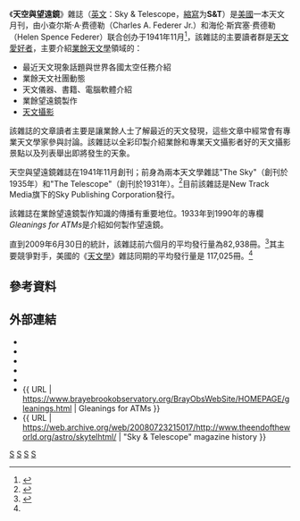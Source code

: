 {{Infobox magazine
| title           = 天空與望遠鏡<br/><small>{{nobold|{{noitalics|Sky & Telescope}}}}</small>
| image_file      = SKY1106.jpg
| image_size      = 195px
| image_alt       = 
| image_caption   = 2011年6月版《天空與望遠鏡》雜誌的封面
| editor          = 
| editor_title    = 
| previous_editor = 
| staff_writer    = 
| frequency       = 月刊
| total_circulation = 77,382（2011年）
| circulation_year = 
| category        = [[天文學|天文學]]
| company         = Sky Publishing Corporation
| publisher       = 
| firstdate       = 1941年
| country         = 美國
| based           = 
| language        = 英語
| website         = [https://web.archive.org/web/19981212032823/http://www.skyandtelescope.com skyandtelescope.com]<br/>[https://skyandtelescope.org/ skyandtelescope.org]
| issn            = 0037-6604
}}

《'''天空與望遠鏡'''》雜誌（[[英文|英文]]：Sky & Telescope，[[縮寫|縮寫]]为'''S&T'''）是[[美國|美國]]一本天文月刊，由小查尔斯·A·费德勒（Charles A. Federer Jr.）和海伦·斯宾塞·费德勒（Helen Spence Federer）联合创办于1941年11月<ref>{{cite web | title=Sky and Telescope -- Meet the Staff of Sky Publishing | website=skyandtelescope.com | date= | url=http://www.skyandtelescope.com/spc/staff/staff.html | archive-url=https://web.archive.org/web/20000418052827/http://www.skyandtelescope.com/spc/staff/staff.html | archive-date=2000-04-18 | url-status=dead | access-date=2021-09-29}}</ref>，該雜誌的主要讀者群是[[天文愛好者|天文愛好者]]，主要介紹[[業餘天文學|業餘天文學]]領域的：

*最近天文現象話題與世界各國太空任務介紹
*業餘天文社團動態
*天文儀器、書籍、電腦軟體介紹
*業餘望遠鏡製作
*[[天文攝影|天文攝影]]

該雜誌的文章讀者主要是讓業餘人士了解最近的天文發現，這些文章中經常會有專業天文學家參與討論。該雜誌以全彩印製介紹業餘和專業天文攝影者好的天文攝影景點以及列表舉出即將發生的天象。

天空與望遠鏡雜誌在1941年11月創刊；前身為兩本天文學雜誌"The Sky"（創刊於1935年）和"The Telescope"（創刊於1931年）。<ref>
{{Citation
  | last=Federer
  | first=Charles A.
  | title=The Story of 'The Sky'
  | magazine=天空與望遠鏡雜誌
  | volume=75
  | issue=
  | pages=461-463
  | year=1986
  | date=November 1986
  | url=}}
</ref>目前該雜誌是New Track Media旗下的Sky Publishing Corporation發行。

該雜誌在業餘望遠鏡製作知識的傳播有重要地位。1933年到1990年的專欄''Gleanings for ATMs''是介紹如何製作望遠鏡。

直到2009年6月30日的統計，該雜誌前六個月的平均發行量為82,938冊。<ref name = "circ">{{cite web |url=http://abcas3.accessabc.com/ecirc/magform.asp |publisher=Audit Bureau of Circulations |title=Consumer Magazines ("Science/Technology" SRDS) |date=June 30, 2009 |accessdate=2009-12-29 |archive-url=https://archive.is/20120604044154/http://abcas3.accessabc.com/ecirc/magform.asp |archive-date=2012-06-04 |dead-url=yes }}</ref>其主要競爭對手，美國的《[[天文學_(雜誌)|天文學]]》雜誌同期的平均發行量是 117,025冊。<ref name = "circ" />

== 參考資料 ==
{{reflist}}

== 外部連結 ==
*{{Official website|https://skyandtelescope.org}}
*{{twitter|skyandtelescope}}
*{{Facebook|SkyandTelescope}}
*{{Instagram|skyandtelescopemag}}
*{{YouTube|u=SkyandTelescopeMedia}}
*{{ URL | https://www.brayebrookobservatory.org/BrayObsWebSite/HOMEPAGE/gleanings.html | Gleanings for ATMs }}
*{{ URL | https://web.archive.org/web/20080723215017/http://www.theendoftheworld.org/astro/skytelhtml/ | "Sky & Telescope" magazine history }}


[[Category:美国杂志|S]]
[[Category:月刊|S]]
[[Category:科普杂志|S]]
[[Category:業餘天文學|S]]